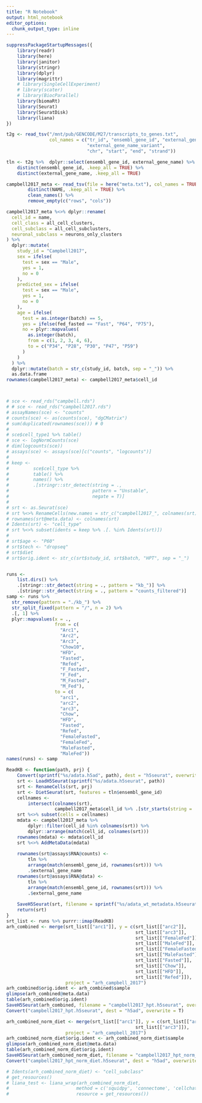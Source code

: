 ```yaml
---
title: "R Notebook"
output: html_notebook
editor_options: 
  chunk_output_type: inline
---
```




```r
suppressPackageStartupMessages({
    library(readr)
    library(here)
    library(janitor)
    library(stringr)
    library(dplyr)
    library(magrittr)
    # library(SingleCellExperiment)
    # library(scater)
    # library(BiocParallel)
    library(biomaRt)
    library(Seurat)
    library(SeuratDisk)
    library(liana)
})

t2g <- read_tsv("/mnt/pub/GENCODE/M27/transcripts_to_genes.txt", 
                col_names = c("tr_id", "ensembl_gene_id", "external_gene_name",
                              "external_gene_name_variant",
                              "chr", "start", "end", "strand"))

tln <- t2g %>%  dplyr::select(ensembl_gene_id, external_gene_name) %>% 
    distinct(ensembl_gene_id, .keep_all = TRUE) %>%
    distinct(external_gene_name, .keep_all = TRUE)

campbell2017_meta <- read_tsv(file = here("meta.txt"), col_names = TRUE) %>% 
        distinct(NAME, .keep_all = TRUE) %>%
        clean_names() %>%
        remove_empty(c("rows", "cols"))

campbell2017_meta %<>% dplyr::rename(
  cell_id = name,
  cell_class = all_cell_clusters,
  cell_subclass = all_cell_subclusters,
  neuronal_subclass = neurons_only_clusters
) %>%
  dplyr::mutate(
    study_id = "Campbell2017",
    sex = ifelse(
      test = sex == "Male",
      yes = 1,
      no = 0
    ),
    predicted_sex = ifelse(
      test = sex == "Male",
      yes = 1,
      no = 0
    ),
    age = ifelse(
      test = as.integer(batch) == 5,
      yes = ifelse(fed_fasted == "Fast", "P64", "P75"),
      no = plyr::mapvalues(
        as.integer(batch),
        from = c(1, 2, 3, 4, 6),
        to = c("P34", "P28", "P30", "P47", "P59")
      )
    )
  ) %>%
  dplyr::mutate(batch = str_c(study_id, batch, sep = "_")) %>%
  as.data.frame
rownames(campbell2017_meta) <- campbell2017_meta$cell_id



# sce <- read_rds("campbell.rds")
# # sce <- read_rds("campbell2017.rds")
# assayNames(sce) <- "counts"
# counts(sce) <- as(counts(sce), "dgCMatrix")
# sum(duplicated(rownames(sce))) # 0
# 
# sce$cell_type1 %>% table()
# sce <- logNormCounts(sce)
# dim(logcounts(sce))
# assays(sce) <- assays(sce)[c("counts", "logcounts")]
# 
# keep <-
#         sce$cell_type %>%
#         table() %>%
#         names() %>%
#         .[stringr::str_detect(string = .,
#                               pattern = "Unstable",
#                               negate = T)]
#     
# srt <- as.Seurat(sce)
# srt %<>% RenameCells(new.names = str_c("campbell2017_", colnames(srt)))
# rownames(srt@meta.data) <- colnames(srt)
# Idents(srt) <- "cell_type"
# srt %<>% subset(idents = keep %>% .[. %in% Idents(srt)]) 
# 
# srt$age <- "P60"
# srt$tech <- "dropseq"
# srt$diet
# srt$orig.ident <- str_c(srt$study_id, srt$batch, "HPT", sep = "_")


runs <- 
    list.dirs() %>% 
    .[stringr::str_detect(string = ., pattern = "kb_")] %>% 
    .[stringr::str_detect(string = ., pattern = "counts_filtered")]
samp <- runs %>% 
  str_remove(pattern = "./kb_") %>% 
  str_split_fixed(pattern = "/", n = 2) %>% 
  .[, 1] %>% 
  plyr::mapvalues(x = .,
                  from = c(
                    "Arc1",
                    "Arc2",
                    "Arc3",
                    "Chow10",
                    "HFD",
                    "Fasted",
                    "Refed",
                    "F_Fasted",
                    "F_Fed",
                    "M_Fasted",
                    "M_Fed"),
                  to = c(
                    "arc1",
                    "arc2",
                    "arc3",
                    "Chow",
                    "HFD",
                    "Fasted",
                    "Refed",
                    "FemaleFasted",
                    "FemaleFed",
                    "MaleFasted",
                    "MaleFed"))
names(runs) <- samp

ReadKB <- function(path, prj) {
    Convert(sprintf("%s/adata.h5ad", path), dest = "h5seurat", overwrite = TRUE)
    srt <- LoadH5Seurat(sprintf("%s/adata.h5seurat", path))
    srt <- RenameCells(srt, prj)
    srt <- DietSeurat(srt, features = tln$ensembl_gene_id)
    cellnames <- 
        intersect(colnames(srt),
                  campbell2017_meta$cell_id %>% .[str_starts(string = ., pattern = prj)])
    srt %<>% subset(cells = cellnames)
    mdata <- campbell2017_meta %>% 
        dplyr::filter(cell_id %in% colnames(srt)) %>% 
        dplyr::arrange(match(cell_id, colnames(srt)))
    rownames(mdata) <- mdata$cell_id
    srt %<>% AddMetaData(mdata)
    
    rownames(srt@assays$RNA@counts) <- 
        tln %>% 
        arrange(match(ensembl_gene_id, rownames(srt))) %>% 
        .$external_gene_name
    rownames(srt@assays$RNA@data) <- 
        tln %>% 
        arrange(match(ensembl_gene_id, rownames(srt))) %>% 
        .$external_gene_name
    
    SaveH5Seurat(srt, filename = sprintf("%s/adata_wt_metadata.h5seurat", path), overwrite = TRUE)
    return(srt)
}
srt_list <- runs %>% purrr::imap(ReadKB)
arh_combined <- merge(srt_list[["arc1"]], y = c(srt_list[["arc2"]], 
                                                srt_list[["arc3"]],
                                                srt_list[["FemaleFed"]],
                                                srt_list[["MaleFed"]],
                                                srt_list[["FemaleFasted"]], 
                                                srt_list[["MaleFasted"]], 
                                                srt_list[["Fasted"]],
                                                srt_list[["Chow"]],
                                                srt_list[["HFD"]],
                                                srt_list[["Refed"]]), 
                      project = "arh_campbell_2017")
arh_combined$orig.ident <- arh_combined$sample
glimpse(arh_combined@meta.data)
table(arh_combined$orig.ident)
SaveH5Seurat(arh_combined, filename = "campbell2017_hpt.h5seurat", overwrite = T)
Convert("campbell2017_hpt.h5seurat", dest = "h5ad", overwrite = T)

arh_combined_norm_diet <- merge(srt_list[["arc1"]], y = c(srt_list[["arc2"]], 
                                                srt_list[["arc3"]]), 
                      project = "arh_campbell_2017")
arh_combined_norm_diet$orig.ident <- arh_combined_norm_diet$sample
glimpse(arh_combined_norm_diet@meta.data)
table(arh_combined_norm_diet$orig.ident)
SaveH5Seurat(arh_combined_norm_diet, filename = "campbell2017_hpt_norm_diet.h5seurat", overwrite = T)
Convert("campbell2017_hpt_norm_diet.h5seurat", dest = "h5ad", overwrite = T)

```

```r
# Idents(arh_combined_norm_diet) <- "cell_subclass"
# get_resources()
# liana_test <- liana_wrap(arh_combined_norm_diet,
#                         method = c('squidpy', 'connectome', 'cellchat'),
#                         resource = get_resources())
```

